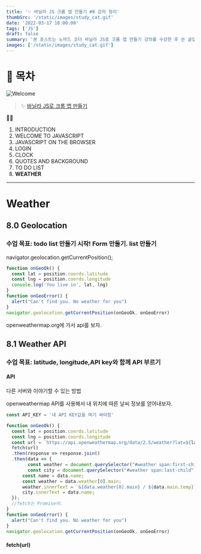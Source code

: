 ```yaml
---
title: '✨ 바닐라 JS 크롬 앱 만들기 #8 강의 정리'
thumbSrc: '/static/images/study_cat.gif'
date: '2022-03-17 18:00:00'
tags: ['JS']
draft: false
summary: '본 포스트는 노마드 코더 바닐라 JS로 크롬 앱 만들기 강의를 수강한 후 쓴 글입니다.'
images: ['/static/images/study_cat.gif']
---
```


# 📌 목차

![Welcome](/static/images/study_cat.gif)

> ✨ [바닐라 JS로 크롬 앱 만들기](https://nomadcoders.co/javascript-for-beginners/lobby)

💁🏻

1.  INTRODUCTION
2.  WELCOME TO JAVASCRIPT
3.  JAVASCRIPT ON THE BROWSER
4.  LOGIN
5.  CLOCK
6.  QUOTES AND BACKGROUND
7.  TO DO LIST
8.  **WEATHER**

---

# Weather

## 8.0 Geolocation

### 수업 목표: todo list 만들기 시작! Form 만들기. list 만들기

navigator.geolocation.getCurrentPosition();<br />

```js
function onGeoOk() {
  const lat = position.coords.latitude
  const lng = position.coords.longitude
  console.log('You live in', lat, lng)
}
function onGeoError() {
  alert("Can't find you. No weather for you")
}
navigator.geolocation.getCurrentPosition(onGeoOk, onGeoError)
```

openweathermap.org에 가서 api를 보자.<br />

## 8.1 Weather API

### 수업 목표: latitude, longitude,API key와 함께 API 부르기

#### API

다른 서버와 이야기할 수 있는 방법

openweathermap API를 사용해서
내 위치에 따른 날씨 정보를 얻어내보자.

```js
const API_KEY = '내 API KEY값을 여기 써야함'

function onGeoOk() {
  const lat = position.coords.latitude
  const lng = position.coords.longitude
  const url = `https://api.openweathermap.org/data/2.5/weather?lat=${lat}&lon=${lon}&appid=${API_KEY}&units=metric`
  fetch(url)
  .then(response => response.join()
  .then(data => {
        const weather = document.querySelector("#weather span:first-child");
        const city = document.querySelector("#weather span:last-child");
      const name = data.name;
      const weather = data.weather[0].main;
      weather.innerText = `&{data.weather[0].main} / ${data.main.temp}`;
      city.innerText = data.name;
  });
  //fetch는 Promise야.
}
function onGeoError() {
  alert("Can't find you. No weather for you")
}
navigator.geolocation.getCurrentPosition(onGeoOk, onGeoError)
```

#### fetch(url)
